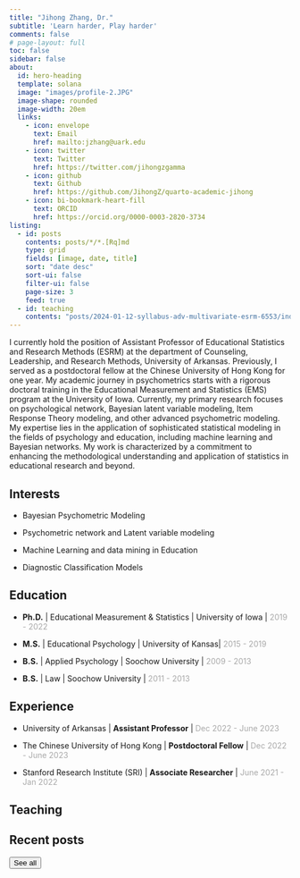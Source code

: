 ```yaml
---
title: "Jihong Zhang, Dr."
subtitle: 'Learn harder, Play harder'
comments: false
# page-layout: full
toc: false
sidebar: false
about:
  id: hero-heading
  template: solana
  image: "images/profile-2.JPG"
  image-shape: rounded
  image-width: 20em
  links:
    - icon: envelope
      text: Email
      href: mailto:jzhang@uark.edu
    - icon: twitter
      text: Twitter
      href: https://twitter.com/jihongzgamma
    - icon: github
      text: Github
      href: https://github.com/JihongZ/quarto-academic-jihong
    - icon: bi-bookmark-heart-fill
      text: ORCID
      href: https://orcid.org/0000-0003-2820-3734
listing:
  - id: posts
    contents: posts/*/*.[Rq]md
    type: grid
    fields: [image, date, title]
    sort: "date desc"
    sort-ui: false
    filter-ui: false
    page-size: 3
    feed: true
  - id: teaching
    contents: "posts/2024-01-12-syllabus-adv-multivariate-esrm-6553/index.qmd"
---
```


::: {#hero-heading}
I currently hold the position of Assistant Professor of Educational Statistics and Research Methods (ESRM) at the department of Counseling, Leadership, and Research Methods, University of Arkansas. Previously, I served as a postdoctoral fellow at the Chinese University of Hong Kong for one year. My academic journey in psychometrics starts with a rigorous doctoral training in the Educational Measurement and Statistics (EMS) program at the University of Iowa. Currently, my primary research focuses on psychological network, Bayesian latent variable modeling, Item Response Theory modeling, and other advanced psychometric modeling. My expertise lies in the application of sophisticated statistical modeling in the fields of psychology and education, including machine learning and Bayesian networks. My work is characterized by a commitment to enhancing the methodological understanding and application of statistics in educational research and beyond.
:::

::: {.panel-tabset align="left"}
## Interests

-   Bayesian Psychometric Modeling

-   Psychometric network and Latent variable modeling

-   Machine Learning and data mining in Education

-   Diagnostic Classification Models

## Education

-   **Ph.D.** \| Educational Measurement & Statistics \| University of Iowa \| [2019 - 2022]{style="color:darkgrey;"}

-   **M.S.** \| Educational Psychology \| University of Kansas\| [2015 - 2019]{style="color:darkgrey;"}

-   **B.S.** \| Applied Psychology \| Soochow University \| [2009 - 2013]{#date style="color:darkgrey;"}

-   **B.S.** \| Law \| Soochow University \| [2011 - 2013]{style="color:darkgrey;"}

## Experience

-   University of Arkansas \| **Assistant Professor** \| [Dec 2022 - June 2023]{style="color:darkgrey;"}

-   The Chinese University of Hong Kong \| **Postdoctoral Fellow** \| [Dec 2022 - June 2023]{style="color:darkgrey;"}

-   Stanford Research Institute (SRI) \| **Associate Researcher** \| [June 2021 - Jan 2022]{style="color:darkgrey;"}
:::

## Teaching

::: {#teaching}
:::

## Recent posts

::: {#posts}
:::

<a href="../posts/index.html"><button type="button" class="btn btn-primary float-end btn-sm">See all</button></a>
